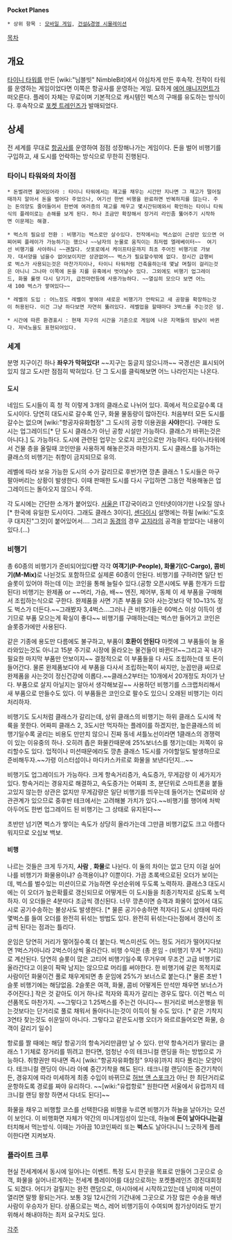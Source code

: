 '''Pocket Planes'''

 * 상위 항목 : [[모바일 게임]], [[건설&경영 시뮬레이션]]

[[목차]]

== 개요 ==
[[타이니 타워]]를 만든 [wiki:"님블빗" NimbleBit]에서 야심차게 만든 후속작. 전작이 타워를 운영하는 게임이었다면 이쪽은 항공사를 운영하는 게임. 묘하게 [[에어 매니지먼트]]가 떠오른다. 플레이 자체는 무료이며 기본적으로 캐시템인 벅스의 구매를 유도하는 방식이다. 후속작으로 [[포켓 트레인즈]]가 발매되었다.

== 상세 ==
전 세계를 무대로 [[항공사]]를 운영하여 점점 성장해나가는 게임이다. 돈을 벌어 비행기를 구입하고, 새 도시를 언락하는 방식으로 무한히 진행된다.

=== 타이니 타워와의 차이점 ===
 * 돈벌려면 붙어있어라 : 타이니 타워에서는 재고를 채우는 시간만 지나면 그 재고가 떨어질때까지 알아서 돈을 벌어다 주었으나, 여기선 한번 비행을 완료하면 반복하지를 않는다. 주는 돈의양도 줄어들어서 한번에 여러층의 재고를 채우고 몇시간뒤에와서 확인하는 타이니 타워식의 플레이로는 손해를 보게 된다. 허나 조금만 확장해서 장거리 라인좀 뚫어주기 시작하면 이문제는 해결.

 * 벅스의 필요성 전환 : 비행기는 벅스로만 살수있다. 전작에서는 벅스없이 근성만 있으면 어찌어찌 플레이가 가능하기는 했으나 ~~남자의 눈물로 움직이는 최저렙 엘레베이터~~  여기선 비행기를 사야하니 ~~괜찮다. 삿포로에서 케이프타운까지 최초 주어진 비행기로 가보자. 대서양을 넘을수 없어보이지만 상관없어~~ 벅스가 필요할수밖에 없다. 장시간 급행비로 벅스가 사용되는것은 마찬가지이나, 타이니 타워처럼 건축을하는데 몇날 며칠이 걸리는것은 아니니 그나마 이쪽에 돈을 지를 유혹에서 벗어날수 있다. 그외에도 비행기 업그레이드, 화물 룰렛 다시 당기기, 급전마련등에 사용가능하다. ~~열심히 모으다 보면 어느새 100 벅스가 쌓여있다~~

 * 레벨의 도입 : 어느정도 레벨이 쌓여야 새로운 비행기가 언락되고 새 공항을 확장하는것이 허용된다. 이건 그냥 하다보면 자연히 뚫려있다. 레벨업을 할때마다 3벅스를 주는것은 덤.

 * 시간에 따른 환경표시 : 현재 지구의 시간을 기준으로 게임에 나온 지역들의 밤낮이 바뀐다. 저녁노을도 표현되어있다.

=== 세계 ===
분명 지구이긴 하나 '''좌우가 막혀있다!''' ~~지구는 둥글지 않으니까~~ 국경선은 표시되어있지 않고 도시만 점점히 박혀있다. 단 그 도시를 클릭해보면 어느 나라인지는 나온다.

==== 도시 ====
네임드 도시들이 흑 청 적 이렇게 3개의 클래스로 나뉘어 있다. 흑에서 적으로갈수록 대도시이다. 당연히 대도시로 갈수록 인구, 화물 물동량이 많아진다. 처음부터 모든 도시를 갈수는 없으며 [wiki:"항공자유화협정" 그 도시의 공항 이용권을 '''사야'''한다]. 구매한 도시는 업그레이드[* 단 도시 클래스가 아닌 공항 시설만 가능하다. 클래스가 바뀌는것은 아니다.] 도 가능하다. 도시에 관련된 업무는 오로지 코인으로만 가능하다. 타이니타워에서 건물 층을 올릴때 코인만을 사용하게 해놓은것과 마찬가지. 도시 클래스를 능가하는 클래스의 비행기는 취항이 금지되므로 유의.

레벨에 따라 보유 가능한 도시의 수가 갈리므로 후반가면 깡촌 클래스 1 도시들은 마구 팔아버리는 상황이 발생한다. 이때 판매한 도시를 다시 구입하면 그동안 적용해놓은 업그레이드는 돌아오지 않으니 주의.

각 도시에는 간단한 소개가 붙어있다. [[서울]]은 IT강국이라고 인터넷이야기만 나오질 않나[* 한국에 유일한 도시이다. 그래도 클래스 3이다], [[센다이]]시 설명에는 하필 [wiki:"도호쿠 대지진"그것]이 붙어있어서.... 그리고 [[동경]]의 경우 [[고지라]]의 공격을 받았다는 내용이 있다.(...)

=== 비행기 ===
총 60종의 비행기가 준비되어있다'''만''' 각각 '''여객기(P-People), 화물기(C-Cargo), 콤비기(M-Mix)'''로 나뉜것도 포함하므로 실제론 60종이 안된다. 비행기를 구하려면 일단 빈 슬롯이 있어야 하는데 이는 코인을 통해 늘릴수 있다.(공항 오픈시에도 부품 한개가 드랍된다)  비행기는 완제품 or ~~머리, 가슴, 배~~ 엔진, 제어부, 동체 이 세 부품을 구매해서 조립하는식으로 구한다. 완제품을 사면 기존 부품을 모아 사는것보다 약 10~13% 정도 벅스가 더든다.~~그래봤자 3,4벅스...그러나 큰 비행기들은 60벅스 이상 이득이 생기므로 부품 모으는게 확실이 좋다~~ 비행기를 구매하는데는 벅스만 들어가고 코인은 슬롯증가에만 사용된다.

같은 기종에 용도만 다름에도 불구하고, 부품이 '''호환이 안된다''' 마켓에 그 부품들이 늘 올라와있는것도 아니고 15분 주기로 시장에 올라오는 물건들이 바뀐다!~~그리고 꼭 내가 필요한 마지막 부품만 안보이지~~ 결정적으로 이 부품들을 다 사도 조립하는데 또 돈이 들어간다. 물론 완제품보다야 세 부품을 다사서 조립하는쪽이 싸지만, 눈꼽만큼 싸므로 완제품을 사는것이 정신건강에 이롭다.~~클래스2부터는 10개에서 20개정도 차이가 난다. 부품으로 살지 아닐지는 알아서 생각해보길~~ 사용하던 비행기를 스크랩처리해서 새 부품으로 만들수도 있다. 이 부품들은 코인으로 팔수도 있으니 오래된 비행기는 이리 처리하자.

비행기도 도시처럼 클래스가 갈리는데, 상위 클래스의 비행기는 하위 클래스 도시에 착륙을 못한다. 어짜피 클래스 2, 3도시만 먹자하는 플레이를 하겠지만, 높은클래스의 비행기일수록 굴리는 비용도 만만치 않으니 진짜 동네 셔틀노선이라면 1클래스의 경쟁력이 있는 이유중의 하나. 오히려 좁은 화물칸때문에 25%보너스를 챙기는데는 저쪽이 유리할수도 있다. 업적이나 미션때문에라도 깡촌 클래스 1도시를 가야할일도 발생하므로 준비해두자.~~가령 이스터섬이나 마다카스카르로 화물을 보낸다던지...~~

비행기도 업그레이드가 가능하다. 크게 항속거리증가, 속도증가, 무게감량 이 세가지가 있다. 항속거리는 경유지로 해결하고, 속도증가는 어짜피 초, 분단위로 스마트폰을 붙들고있지 않는한 상관은 없지만 무게감량은 일단 비행기를 띄우는데 들어가는 연료비와 상관관계가 있으므로 중후반 테크에서는 고려해볼 가치가 있다.~~비행기를 행어에 처박아두어도 한번 업그레이드 된 비행기는 그 상태로 유지된다~~

초반만 넘기면 벅스가 쌓이는 속도가 상당히 올라가는데 그만큼 비행기값도 크고 아름다워지므로 오십보 백보.

==== 비행 ====
나르는 것들은 크게 두가지, '''사람''' , '''화물'''로 나뉜다. 이 둘의 차이는 없고 단지 이걸 실어나를 비행기가 화물용이냐? 승객용이냐? 이뿐이다. 가끔 초록색으로된 오더가 보이는데, 벅스를 벌수있는 미션이므로 가능하면 우선순위에 두도록 노력하자. 클래스3 대도시에는 이 오더가 높은확률로 갱신되므로 어떻게든 이 도시들을 최종기착지로 삼도록 노력하자. 이 오더들은 4분마다 조금씩 갱신된다. 너무 깡촌이면 승객과 화물이 없어서 대도시로 공기수송하는 불상사도 발생한다. [* 물론 공기수송하면 적자다] 도시 상태에 따라 몇벅스를 들여 오더를 완전히 뒤섞는 방법도 있다. 완전히 뒤섞는다는점에서 갱신이 조금씩 된다는 점과는 틀리다.

운임은 당연히 거리가 멀어질수록 더 붙는다. 벅스미션도 어느 정도 거리가 떨어지다보면 1벅스가아니라 2벅스이상씩 올라간다. 비행 수익은 (총 운임 - (비행기 무게 * 거리))로 계산된다. 당연히 슬롯이 많은 고티어 비행기일수록 무거우며 무조건 고급 비행기로 올라간다고 이윤이 팍팍 남지는 않으므로 머리를 써야한다. 한 비행기에 같은 목적지로 사람이던 화물이건 풀로 채우게되면 총 운임에 25%가 보너스로 붙는다.[* 물론 초반 1슬롯 비행기에는 해당없음. 2슬롯은 여객, 화물, 콤비 어떻게든 만석만 채우면 보너스가 주어진다.] 작은 것 같아도 이거 하나로 적자와 흑자가 갈리는 경우도 많다. 이건 벅스 미션품목도 마찬가지. ~~그렇다고 1.25벅스를 주는건 아니다~~ 원거리로 버스운행을 뛰는것보다는 단거리로 풀로 채워서 돌아다니는것이 이득이 될 수도 있다. [* 같은 기착지 3연타 찾는것도 쉬운일이 아니다. 그렇다고 같은도시행 오더가 와르르들어오면 화물, 승객이 갈리기 일수]

항로를 짤 때에는 해당 항공기의 항속거리만큼만 날 수 있다. 만약 항속거리가 딸리는 클래스 1 기체로 장거리를 뛰려고 한다면, 엄청난 수의 테크니컬 랜딩을 하는 방법으로 가능하다. 취항권만 따내면 즉시 [wiki:"항공자유화협정" 9자유]까지 죄다 풀리는 모양이다. 테크니컬 랜딩이 아니라 아예 중간기착을 해도 된다. 테크니컬 랜딩이든 중간기착이든, 경유지에 따라 미세하게 최종 수입이 바뀌므로 [[허브 앤 스포크]]가 아닌 한 최단거리로 운항하도록 경로를 짜야 유리하다. ~~[wiki:"유럽항로" 원한다면 서울에서 유럽까지 테크니컬 랜딩 왕창 하면서 다녀도 된다]~~

화물을 채우고 비행할 코스를 선택한다음 비행을 누르면 비행기가 하늘을 날아가는 모션이 보인다. 이 비행화면 자체가 약간의 미니게임성이 있는데, 하늘에 '''돈이 날아다니는걸''' 터치해서 먹는방식. 이때는 가아끔 10코인짜리 또는 '''벅스'''도 날아다니니 느긋하게 플레이한다면 지켜보자.

=== 플라이트 크루 ===

현실 전세계에서 동시에 일어나는 이벤트. 특정 도시 한곳을 목표로 만들어 그곳으로 승객, 화물을 실어나르게하는 전세계 플레이어를 대상으로하는 포켓플레인즈 경진대회정도 되겠다. 어디가 걸릴지는 완전 랜덤으로, 아시아에서 시작하고있는데 남미에 미션이 열리면 말짱 황되는거다. 보통 3일 12시간의 기간내에 그곳으로 가장 많은 수송을 해낸 사람이 우승자가 된다. 상품으로는 벅스, 레어 비행기등이 수여되며 참가상이라도 받기위해서 해내야하는 최저 요구치도 있다.

[[각주]]

